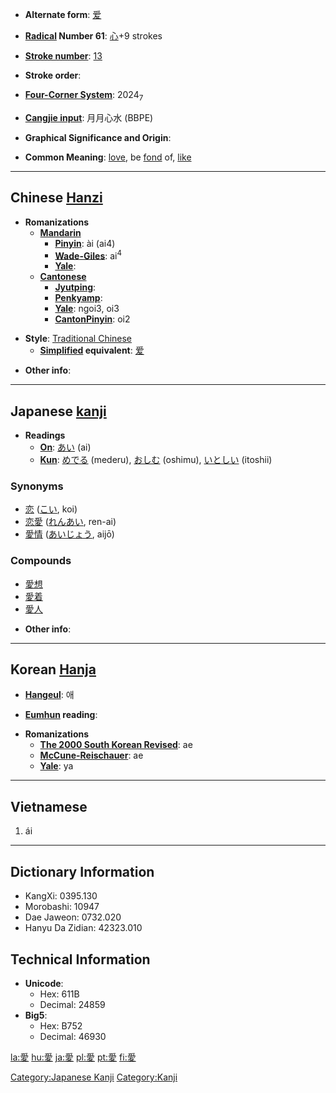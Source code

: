 * '''Alternate form''': [[爱]]

* '''[[Wiktionary:Chinese radical index| Radical]] Number 61''': [[Wiktionary:Chinese radical index 心|心]]+9 strokes

* '''[[Wiktionary:Chinese total strokes index|Stroke number]]''': [[Wiktionary:Chinese total strokes index 13|13]]

* '''Stroke order''': 

* '''[[Wiktionary:Chinese four corner index|Four-Corner System]]''': 2024<sub>7</sub>

* '''[[Wiktionary:Chinese Cangjie index|Cangjie input]]''': 月月心水 (BBPE)

* '''Graphical Significance and Origin''': 

* '''Common Meaning''': [[love]], be [[fond]] of, [[like]]

----

== Chinese [[Hanzi]] ==

* '''Romanizations'''
** '''[[Mandarin]]'''
*** '''[[Pinyin]]''': ài (ai4)
*** '''[[Wade-Giles]]''': ai<sup>4</sup>
*** '''[[Yale]]''': 
** '''[[Cantonese]]'''
*** '''[[Jyutping]]''':
*** '''[[Penkyamp]]''': 
*** '''[[Yale]]''': ngoi3, oi3
*** '''[[CantonPinyin]]''': oi2

* '''Style''': [[Traditional Chinese]] 
** '''[[Simplified Chinese|Simplified]] equivalent''': [[爱]]

* '''Other info''': 

----

== Japanese [[kanji]] ==

* '''Readings'''
** '''[[On]]''': [[あい]] (ai)
** '''[[Kun]]''': [[めでる]] (mederu), [[おしむ]] (oshimu), [[いとしい]] (itoshii)

===Synonyms===
* [[恋]] ([[こい]], koi)
* [[恋愛]] ([[れんあい]], ren-ai)
* [[愛情]] ([[あいじょう]], aijō)

===Compounds===
*[[愛想]]
*[[愛着]]
*[[愛人]]

* '''Other info''':  

----

== Korean [[Hanja]] ==

* '''[[Hangeul]]''': 애

* '''[[Eumhun]] reading''': 

* '''Romanizations'''
** '''[[The 2000 South Korean Revised Romanization|The 2000 South Korean Revised]]''': ae
** '''[[McCune-Reischauer]]''': ae
** '''[[Yale]]''': ya

----
==Vietnamese==

# ái

----

== Dictionary Information ==

* KangXi: 0395.130
* Morobashi: 10947
* Dae Jaweon: 0732.020
* Hanyu Da Zidian: 42323.010

== Technical Information ==

* '''Unicode''':
** Hex: 611B
** Decimal: 24859
* '''Big5''':
** Hex: B752
** Decimal: 46930

[[Category:Japanese Kanji]]
[[Category:Kanji]]

[[la:愛]]
[[hu:愛]]
[[ja:愛]]
[[pl:愛]]
[[pt:愛]]
[[fi:愛]]